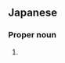 ==Japanese==
{{ja-kanjitab|こ|みや|yomi=k}}

===Proper noun===
{{ja-pos|こみや|proper}}

# {{surname|lang=ja|sort=こみや}}
